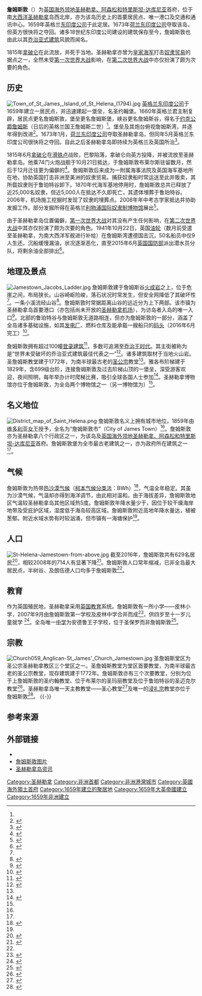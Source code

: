 {{TA|G1=地名}}
{{noteTA
|1=zh:佐治;zh-hans:乔治;zh-hk:佐治;zh-sg:乔治;zh-tw:喬治;zh-cn:乔治
}}
{{Infobox settlement
| name                    = 詹姆斯敦 
| native_name             = Jamestown
| settlement_type         = [[市|市]]<ref name="city"/>及[[区|区]]
| official_name           = 詹姆斯敦市<ref name="city">{{cite web|title=The St Helena, Ascension and Tristan da Cunha Constitution Order 2009|url=http://www.legislation.gov.uk/uksi/2009/1751/schedule/made|website=www.legislation.gov.uk|accessdate=2016-11-26|archive-date=2011-05-11|archive-url=https://web.archive.org/web/20110511202653/http://www.legislation.gov.uk/uksi/2009/1751/schedule/made|dead-url=no}}"...and declared Jamestown to be a city called the "City of James Town"" (Schedule Preamble)</ref>
| image_skyline           = St-Helena-Jamestown.jpg
| image_caption           = 自詹姆斯湾眺望詹姆斯敦
| image_map               = Topographic map of Saint Helena-en.svg
| map_caption             = 圣赫勒拿岛地图及詹姆斯敦 
| coordinates             = {{coord|15|55|28|S|5|43|5|W|region:SH-HL_type:city|display=inline,title}}
| subdivision_type        = [[主权国家|主权国家]]
| subdivision_name        = {{flag|United Kingdom}}
| subdivision_type1       = [[英国海外领地|英国海外领地]]
| subdivision_name1       = {{Flag|Saint Helena, Ascension and Tristan da Cunha}}
| subdivision_type2       = 岛屿
| subdivision_name2       = {{flag|Saint Helena}}
| established_title       = 建立
| established_date        = 1659年
| founder                 = [[不列颠东印度公司|英格兰东印度公司]]
| named_for               = [[詹姆斯二世_(英格兰)|约克公爵詹姆斯]]
| population_as_of        = 2016年
| population_total        = 629
| timezone1               = GMT
| utc_offset1             = +0
}}
'''詹姆斯敦'''（{{lang-en|Jamestown}}）为[[英国海外领地|英国海外领地]][[圣赫勒拿、阿森松和特里斯坦-达库尼亚|圣赫勒拿、阿森松和特里斯坦-达库尼亚]]首府，位于南[[大西洋|大西洋]][[圣赫勒拿|圣赫勒拿]]岛西北岸，亦为该岛历史上的首要居民点、唯一港口及交通和通讯中心。1659年英格兰[[不列颠东印度公司|东印度公司]]于此定居。1673年[[荷兰东印度公司|荷兰东印度公司]]夺取该岛，但英方很快将之夺回。诸多18世纪东印度公司建设的建筑保存至今，詹姆斯敦也由此以其[[乔治亚式建筑|乔治亚式建筑]]风貌而闻名。

1815年[[拿破仑|拿破仑]]在此流放，并死于当地。圣赫勒拿亦曾为[[英国皇家海军|皇家海军]]打击[[奴隶贸易|奴隶贸易]]的据点之一，全然未受[[第一次世界大战|第一次世界大战]]影响，在[[第二次世界大战|第二次世界大战]]中亦仅扮演了颇为次要的角色。

== 历史 ==
[[File:Town_of_St_James,_Island_of_St_Helena_(1794).jpg|thumb]]
[[英格兰王国|英格兰]][[不列颠东印度公司|东印度公司]]于1659年建立一居民点，并迅速建起一堡垒，名圣约翰堡。1660年英格兰君主制复辟，居民点更名詹姆斯敦，堡垒更名詹姆斯堡，峡谷更名詹姆斯谷，得名于[[詹姆斯二世_(英格兰)|约克公爵詹姆斯]]（日后的英格兰国王詹姆斯二世）<ref name=hist/>。堡垒及其炮台俯视詹姆斯湾，并逐年得到改进<ref>{{cite web|last1=Denholm|first1=Ken|title=South Atlantic Fortress|url=http://shared.moonbeamsforall.com/sthelenasouthatlanticfortresskendenholm2006.pdf|website=Saint Helena Island Info|accessdate=2016-11-25|pages=3–12|archive-url=https://web.archive.org/web/20161126003253/http://shared.moonbeamsforall.com/sthelenasouthatlanticfortresskendenholm2006.pdf|archive-date=2016-11-26|dead-url=yes}}</ref>。1673年1月，[[荷兰东印度公司|荷兰东印度公司]]夺取圣赫勒拿岛，但同年5月英格兰东印度公司很快将之夺回。自此之后圣赫勒拿岛即持续为英格兰及英国所治<ref name=hist>{{cite web|title=A Brief History|url=http://sainthelenaisland.info/briefhistory.htm|website=sainthelenaisland.info|accessdate=2016-11-23|archive-date=2019-05-03|archive-url=https://web.archive.org/web/20190503221518/http://sainthelenaisland.info/briefhistory.htm|dead-url=no}}</ref>。

1815年6月[[拿破仑|拿破仑]]在[[滑铁卢战役|滑铁卢]]战败，巴黎陷落，拿破仑向英方投降，并被流放至圣赫勒拿岛。他乘74门火炮战舰{{le|柏勒罗丰号 (1786年)|HMS Bellerophon (1786)|柏勒罗丰号}}于10月21日抵达，于詹姆斯敦布莱尔斯驻留数月，然后于12月迁往更为偏僻的{{le|朗伍德府|Longwood House}}<ref>{{cite web|title=Napoleon Bonaparte|url=http://sainthelenaisland.info/napoleon.htm|website=sainthelenaisland.info|accessdate=2016-11-26|archive-date=2019-05-03|archive-url=https://web.archive.org/web/20190503221734/http://sainthelenaisland.info/napoleon.htm|dead-url=no}}</ref>。詹姆斯敦后来成为一附属海事法院及英国海军基地所在地，协助英国打击非洲至美洲的奴隶贸易。捕获奴隶船时常运送至此并贩卖，其所载奴隶则于鲁珀特谷卸下。1870年代海军基地停用时，詹姆斯敦总共已释放了近25,000名奴隶，但近5,000人在抵达不久即死亡，其遗体埋葬于鲁珀特谷。2006年，机场施工挖掘时发现了奴隶的埋葬点。2008年年中考古学家抵达并协助发掘工作。部分发掘所得在英格兰[[利物浦|利物浦]][[国际奴隶制博物馆|国际奴隶制博物馆]]展出<ref>{{cite web|title=Slaves and slavery|url=http://sainthelenaisland.info/slaves.htm#sthelenaandtheliberationofafricanslavesq|website=sainthelenaisland.info|accessdate=2016-11-26|archive-date=2019-05-03|archive-url=https://web.archive.org/web/20190503221813/http://sainthelenaisland.info/slaves.htm#sthelenaandtheliberationofafricanslavesq|dead-url=no}}</ref>。

由于圣赫勒拿岛位置偏僻，[[第一次世界大战|第一次世界大战]]对其没有产生任何影响，在[[第二次世界大战|第二次世界大战]]中其亦仅扮演了颇为次要的角色。1941年10月22日，英国{{le|达克戴尔号油轮|RFA Darkdale|达克戴尔号}}[[油轮|油轮]]（数月前受遣至圣赫勒拿，为南大西洋军舰进行补给）在詹姆斯湾遭德国{{le|U-68号潜艇|German submarine U-68 (1940)}}击沉，50名船员中仅9人生还。沉船缓慢漏油，状况逐渐恶化，直至2015年6月[[英国国防部|英国国防部]]派出潜水员分队，将剩余油全部排出<ref>{{cite web|title=Lost Ships|url=http://sainthelenaisland.info/lostships.htm|website=sainthelenaisland.info|accessdate=2016-11-26|archive-date=2019-05-03|archive-url=https://web.archive.org/web/20190503221838/http://sainthelenaisland.info/lostships.htm|dead-url=no}}</ref>。

==地理及景点==
[[File:Jamestown_Jacobs_Ladder.jpg|thumb]]
詹姆斯敦建于詹姆斯谷[[火成岩|火成岩]]之上，位于危崖之间，布局狭长。山谷崎岖险峻，落石状况时常发生，但安全网降低了其破坏性<ref name=jt/>。一条小溪流经山谷<ref>{{cite web|title=The Run|url=http://sainthelenaisland.info/run.htm|website=sainthelenaisland.info|accessdate=2016-11-26|archive-date=2019-05-03|archive-url=https://web.archive.org/web/20190503221906/http://sainthelenaisland.info/run.htm|dead-url=no}}</ref>。詹姆斯敦时常据距离山谷的远近分为上下两部。该市镇为圣赫勒拿岛首要港口（亦包括尚未开放的[[圣赫勒拿机场|圣赫勒拿机场]]），为访岛者入岛的唯一入口<ref name=jt>{{cite web|title=Jamestown: Where It All Happens|url=http://sainthelenaisland.info/jamestown.htm|website=sainthelenaisland.info|accessdate=2016-11-21|archive-date=2019-05-03|archive-url=https://web.archive.org/web/20190503222109/http://sainthelenaisland.info/jamestown.htm|dead-url=no}}</ref>。北部的鲁珀特谷与詹姆斯敦无道路相连，但亦为詹姆斯敦的一部分，涵盖了全岛诸多基础设施，如其[[发电厂|发电厂]]、燃料仓库及能承载一艘船只的[[码头|码头]]（2016年6月完工）<ref>{{cite web|title=Rupert’s: So Near, and Yet So Far|url=http://sainthelenaisland.info/ruperts.htm|website=sainthelenaisland.info|accessdate=2016-11-23|archive-date=2019-05-03|archive-url=https://web.archive.org/web/20190503222312/http://sainthelenaisland.info/ruperts.htm|dead-url=no}}</ref>。

詹姆斯敦拥有超过100幢[[登录建筑|登录建筑]]<ref>{{cite web|title=Historic Buildings|url=http://sainthelenaisland.info/historicbuildings.htm|website=sainthelenaisland.info|accessdate=2016-11-23|archive-date=2018-07-05|archive-url=https://web.archive.org/web/20180705010624/http://sainthelenaisland.info/historicbuildings.htm|dead-url=no}}</ref>，多数可追溯至[[乔治王时代|乔治王时代]]。其主街被称为是“世界未受破坏的乔治亚式建筑最佳代表之一”<ref>{{cite web|title=About us|url=http://www.sainthelena.gov.sh/about-us/|website=St Helena Government|accessdate=2016-11-23|date=2012-08-06|archive-url=https://web.archive.org/web/20190503223322/http://www.sainthelena.gov.sh/about-us/|archive-date=2019-05-03|dead-url=yes}}</ref>。诸多建筑取材于当地火山岩。圣詹姆斯教堂建于1772年，为南半球最古老的[[圣公宗|圣公宗]]教堂<ref name=anglican/>。雅各布阶梯建于1829年，含699级台阶，连接詹姆斯敦及过去阶梯山顶的一堡垒，深受游客欢迎，夜间照明，每年举办计时爬梯比赛，吸引全球各国人士参加<ref>{{cite web|title=Jacob’s Ladder: Stairway to Heaven?|url=http://sainthelenaisland.info/jacobsladder.htm|website=sainthelenaisland.info|accessdate=2016-11-21|archive-date=2017-12-30|archive-url=https://web.archive.org/web/20171230151256/http://sainthelenaisland.info/jacobsladder.htm|dead-url=no}}</ref>。圣赫勒拿博物馆亦位于詹姆斯敦，为全岛两个博物馆之一（另一博物馆为{{le|朗伍德府|Longwood House}}）<ref name=jt/>。

== 名义地位 ==
[[File:District_map_of_Saint_Helena.png|thumb]]
詹姆斯敦名义上拥有城市地位，1859年由[[维多利亚女王|维多利亚女王]]授予，全名为“詹姆斯敦市”（City of James Town）<ref name="city"/>。詹姆斯敦亦为圣赫勒拿八个行政区之一，为该岛及[[英国海外领地|英国海外领地]][[圣赫勒拿、阿森松和特里斯坦-达库尼亚|圣赫勒拿、阿森松和特里斯坦-达库尼亚]]首府。詹姆斯敦堡为全市最古老建筑之一，亦为政府所在建筑之一<ref name=jt/>。

== 气候 ==
詹姆斯敦为热带[[沙漠气候|热沙漠气候]]（[[柯本气候分类法|柯本气候分类法]]：BWh）<ref>{{cite web|title=Jamestown Climate & Temperatures|url=http://www.saint-helena.climatemps.com/|website=www.saint-helena.climatemps.com|accessdate=2016-11-26|archive-url=https://web.archive.org/web/20190503222500/http://www.saint-helena.climatemps.com/|archive-date=2019-05-03|dead-url=yes}}</ref>，气温全年稳定。其虽为沙漠气候，气温却亦得到海洋调节，由此相对温和。由于海拔差异，詹姆斯敦地区气温较圣赫勒拿岛其他区域热5度。詹姆斯敦年降水量少于{{convert|5|in|cm}}，因位于较干燥海岸地带及受庇护区域，湿度低于海岛较高区域。詹姆斯敦附近高地年降水量达{{convert|39|in|cm}}，植被葱郁。附近水域水势有时较汹涌，但市镇有一海塘保护<ref name="weather1"/>。

{{Weather box
|location = 詹姆斯敦
|metric first = yes
|single line = yes
|Jan record high C = 32
|Feb record high C = 32
|Mar record high C = 33
|Apr record high C = 34
|May record high C = 28
|Jun record high C = 27
|Jul record high C = 26
|Aug record high C = 26
|Sep record high C = 26
|Oct record high C = 26
|Nov record high C = 27
|Dec record high C = 28
|year record high C = 34
|Jan high C = 27
|Feb high C = 27
|Mar high C = 28
|Apr high C = 27
|May high C = 24
|Jun high C = 23
|Jul high C = 22
|Aug high C = 22
|Sep high C = 22
|Oct high C = 23
|Nov high C = 23
|Dec high C = 24
|year high C = 24
|Jan low C = 21
|Feb low C = 21
|Mar low C = 22
|Apr low C = 21
|May low C = 19
|Jun low C = 18
|Jul low C = 17
|Aug low C = 17
|Sep low C = 17
|Oct low C = 18
|Nov low C = 18
|Dec low C = 19
|year low C = 19
|Jan record low C = 17
|Feb record low C = 19
|Mar record low C = 19
|Apr record low C = 17
|May record low C = 16
|Jun record low C = 16
|Jul record low C = 14
|Aug record low C = 15
|Sep record low C = 14
|Oct record low C = 16
|Nov record low C = 17
|Dec record low C = 16
|year record low C = 14
|Jan precipitation mm = 8
|Feb precipitation mm = 10
|Mar precipitation mm = 20
|Apr precipitation mm = 10
|May precipitation mm = 18
|Jun precipitation mm = 18
|Jul precipitation mm = 8
|Aug precipitation mm = 10
|Sep precipitation mm = 5
|Oct precipitation mm = 3
|Nov precipitation mm = 0
|Dec precipitation mm = 3
|year precipitation mm = 113
|Jan rain days= 4
|Feb rain days= 4
|Mar rain days= 5
|Apr rain days= 3
|May rain days= 4
|Jun rain days= 6
|Jul rain days= 8
|Aug rain days= 3
|Sep rain days= 2
|Oct rain days= 0.7
|Nov rain days= 0
|Dec rain days= 1
|year rain days= 41
|source 1 = BBC Weather<ref name="weather1">{{cite web |url=http://www.bbc.co.uk/weather/world/city_guides/results.shtml?tt=TT004840 |title=Average Conditions Jamestown, St Helena |accessdate=25 November 2016 |publisher=BBC Weather |deadurl=yes |archiveurl=https://web.archive.org/web/20091111024240/http://www.bbc.co.uk/weather/world/city_guides/results.shtml?tt=TT004840 |archivedate=2009-11-11 }}</ref>
|date=2009年11月
}}

== 人口 ==
[[File:St-Helena-Jamestown-from-above.jpg|thumb]]
截至2016年，詹姆斯敦共有629名居民<ref name="census2016">{{cite web|title=St Helena 2016 Population & Housing: Census Summary Report|url=http://www.sainthelena.gov.sh/wp-content/uploads/2016/06/Census-2016-Summary-Report.pdf|website=Census 2016|publisher=St Helena Statistics Office|accessdate=2016-11-21|page=12|archive-date=2016-10-17|archive-url=https://web.archive.org/web/20161017192624/http://www.sainthelena.gov.sh/wp-content/uploads/2016/06/Census-2016-summary-report.pdf|dead-url=no}}</ref>，相较2008年的714人有显著下降<ref name="census2008">{{cite web |url=http://www.sainthelena.gov.sh/wp-content/uploads/2013/01/Census-Report-2008.pdf |format=PDF |title=2008 Population Census of St Helena |publisher=St Helena Government |date= |accessdate=2016-09-21 |archive-date=2016-12-28 |archive-url=https://web.archive.org/web/20161228025431/http://www.sainthelena.gov.sh/wp-content/uploads/2013/01/Census-Report-2008.pdf |dead-url=no }}</ref>。詹姆斯敦人口常年缩减，已非全岛最大居民点，半树谷、{{le|圣保罗 (圣赫勒拿)|Saint Paul's, Saint Helena|圣保罗}}及朗伍德人口均多于詹姆斯敦<ref name="census2016"/>。

== 教育 ==
作为英国殖民地，圣赫勒拿采用[[英国教育|英国教育]]系统。詹姆斯敦有一所小学——皮林小学，2007年9月由詹姆斯敦第一学校及皮林中学合并而成<ref>{{cite web|title=Pilling Primary School: Value for Money Report|url=http://audit.gov.sh/publications/vfm_pilling_primary_%20school_report_final.pdf|website=St Helena Audit Service|publisher=|accessdate=2016-11-21|page=3|archive-url=https://web.archive.org/web/20170305004824/http://audit.gov.sh/publications/vfm_pilling_primary_%20school_report_final.pdf|archive-date=2017-03-05|dead-url=yes}}</ref>，供四岁至十一岁儿童就学
<ref>{{cite web|title=Education and Employment|url=http://www.sainthelena.gov.sh/education-and-employment/|website=St Helena|accessdate=2016-11-21|date=2013-02-02|archive-date=2019-05-03|archive-url=https://web.archive.org/web/20190503222907/http://www.sainthelena.gov.sh/education-and-employment/|dead-url=no}}</ref>。全岛唯一[[中学|中学]]为安德鲁王子学校，位于圣保罗而非詹姆斯敦<ref>{{cite web|title=St. Paul’s|url=http://sainthelenaisland.info/stpauls.htm|website=sainthelenaisland.info|accessdate=2016-11-21|archive-date=2019-05-03|archive-url=https://web.archive.org/web/20190503223050/http://sainthelenaisland.info/stpauls.htm|dead-url=no}}</ref>。

== 宗教 ==
[[File:Church059_Anglican-St_James'_Church_Jamestown.jpg|thumb]]
圣詹姆斯堂区为圣公宗圣赫勒拿教区三个堂区之一。圣詹姆斯教堂为堂区首要教堂，为南半球最古老的圣公宗教堂，现存建筑建于1772年。詹姆斯敦亦有三个次要教堂，分别为位于上詹姆斯敦的圣约翰教堂、位于布莱尔的圣玛丽教堂及位于鲁珀特谷的圣迈克尔教堂<ref name=anglican>{{cite web|title=The Diocese of St Helena|url=http://www.dioceseofsthelena.com/|website=www.dioceseofsthelena.com|accessdate=2016-11-21|deadurl=yes|archiveurl=https://web.archive.org/web/20110710130456/http://www.dioceseofsthelena.com/|archivedate=2011-07-10|df=}}</ref>。圣赫勒拿岛唯一天主教教堂——圣心教堂<ref>{{cite web|title=Church of the Sacred Heart, Jamestown, Saint Helena, Saint Helena, Ascension and Tristan da Cunha|url=http://www.gcatholic.org/churches/islands/15616.htm|website=www.gcatholic.org|accessdate=2016-11-21|archive-date=2019-05-03|archive-url=https://web.archive.org/web/20190503222641/http://www.gcatholic.org/churches/islands/15616.htm|dead-url=no}}</ref>及唯一的[[浸礼宗|浸礼宗]]教堂亦位于詹姆斯敦<ref>{{cite web|title=Churches of St Helena|url=http://sainthelenaisland.info/churches.htm|website=sainthelenaisland.info|accessdate=2016-11-21|archive-date=2019-05-03|archive-url=https://web.archive.org/web/20190503221626/http://sainthelenaisland.info/churches.htm|dead-url=no}}</ref>。
{{-}}

== 参考来源 ==
{{Reflist|30em}}

== 外部链接 ==
*{{cite web|url=http://www.btinternet.com/~sa_sa/st_helena/st_helena_jamestown.html|title=圣赫勒拿-詹姆斯敦|archiveurl=https://archive.is/20110604234722/http://www.btinternet.com/~sa_sa/st_helena/st_helena_jamestown.html|archivedate=2011-06-04|deadurl=yes|access-date=2009-04-08}}
*[https://web.archive.org/web/20071210014843/http://ags.ou.edu/~bweaver/Ascension/jamestn.htm 詹姆斯敦图片]
*[http://sainthelenaisland.info 圣赫勒拿岛资讯] {{Wayback|url=http://sainthelenaisland.info/ |date=20160527004159 }}

{{非洲首都}}

[[Category:圣赫勒拿|Category:圣赫勒拿]]
[[Category:非洲首都|Category:非洲首都]]
[[Category:非洲港灣城市|Category:非洲港灣城市]]
[[Category:英國海外領土首府|Category:英國海外領土首府]]
[[Category:1659年建立的聚居地|Category:1659年建立的聚居地]]
[[Category:1659年大英帝國建立|Category:1659年大英帝國建立]]
[[Category:1659年非洲建立|Category:1659年非洲建立]]